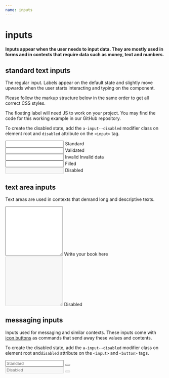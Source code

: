 ```yaml
---
name: inputs
---
```



# inputs

#### Inputs appear when the user needs to input data. They are mostly used in forms and in contexts that require data such as money, text and numbers.

## standard text inputs

The regular input. Labels appear on the default state and slightly move upwards when the user starts interacting and typing on the component.

Please follow the markup structure below in the same order to get all correct CSS styles.

The floating label will need JS to work on your project. You may find the code for this working example in our GitHub repository.

To create the disabled state, add the `a-input--disabled` modifier class on element root and `disabled` attribute on the `<input>` tag.

<Playground className='two-columns'>
  <div className='a-input'>
    <input id='input1' type='text' aria-labelledby='label1' />
    <label id='label1' htmlFor='input1'>
      Standard
    </label>
  </div>
  <div className='a-input a-input--validated'>
    <input
      id='input2'
      type='text'
      aria-labelledby='label2'
      defaultValue='Astro Team'
    />
    <label id='label2' htmlFor='input2'>
      Validated
    </label>
  </div>
  <div className='a-input a-input--invalid'>
    <input
      id='input3'
      type='text'
      aria-labelledby='label3'
      defaultValue='XYZK2'
    />
    <label id='label3' htmlFor='input3'>
      Invalid
    </label>
    <span className='a-input__error'>Invalid data</span>
  </div>
  <div className='a-input'>
    <input
      id='input4'
      type='text'
      aria-labelledby='label4'
      defaultValue='Astro Team'
    />
    <label id='label4' htmlFor='input4'>
      Filled
    </label>
  </div>
  <div className='a-input a-input--disabled'>
    <input id='input5' type='text' aria-labelledby='label5' disabled />
    <label id='label5' htmlFor='input5'>
      Disabled
    </label>
  </div>
</Playground>

## text area inputs

Text areas are used in contexts that demand long and descriptive texts.

<Playground className='two-columns'>
  <div className='a-input'>
    <textarea name='random' id='textarea1' rows='10' cols='20'></textarea>
    <label id='label6' htmlFor='textarea1'>Write your book here</label>
  </div>

  <div className='a-input a-input--disabled'>
    <textarea name='random' id='textarea2' rows='10' cols='20' disabled></textarea>
    <label id='label7' htmlFor='textarea2'>Disabled</label>
  </div>
</Playground>

## messaging inputs

Inputs used for messaging and similar contexts. These inputs come with [icon buttons](/docs-buttons#icon-buttons) as commands that send away these values and contents.

To create the disabled state, add the `a-input--disabled` modifier class on element root and`disabled` attribute on the `<input>` and `<button>` tags.

<Playground className='two-columns'>
  <div className='a-input a-input--messaging'>
    <input id='input6' type='text' placeholder='Standard' />
    <button className='a-btn a-btn--medium a-btn--icon'>
      <i className='a-icon a-icon__arrow-right a-icon--size-medium' />
    </button>
  </div>
  <div className='a-input a-input--messaging a-input--disabled'>
    <input
      id='input6'
      type='text'
      aria-labelledby='label6'
      placeholder='Disabled'
      disabled
    />
    <button className='a-btn a-btn--medium a-btn--icon' disabled>
      <i className='a-icon a-icon__arrow-right a-icon--size-medium' />
    </button>
  </div>
</Playground>

<HandleInputEvents />
